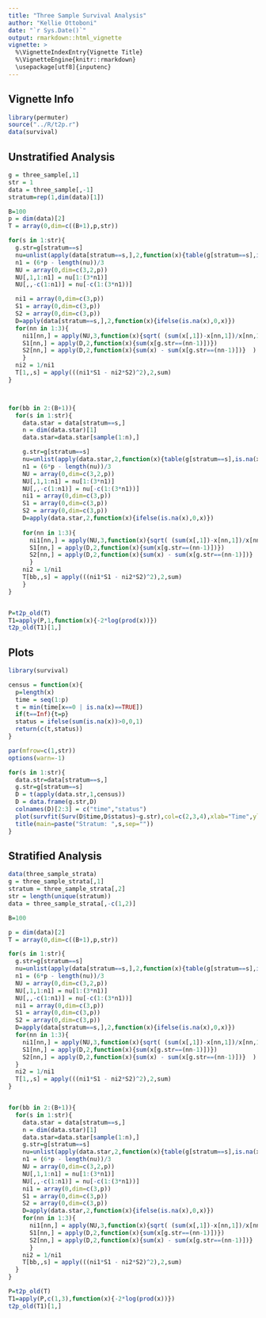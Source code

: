 ```yaml
---
title: "Three Sample Survival Analysis"
author: "Kellie Ottoboni"
date: "`r Sys.Date()`"
output: rmarkdown::html_vignette
vignette: >
  %\VignetteIndexEntry{Vignette Title}
  %\VignetteEngine{knitr::rmarkdown}
  \usepackage[utf8]{inputenc}
---
```


## Vignette Info

```r
library(permuter)
source("../R/t2p.r")
data(survival)
```

## Unstratified Analysis

```r
g = three_sample[,1]
str = 1
data = three_sample[,-1]
stratum=rep(1,dim(data)[1])

B=100
p = dim(data)[2]
T = array(0,dim=c((B+1),p,str))

for(s in 1:str){
  g.str=g[stratum==s]
  nu=unlist(apply(data[stratum==s,],2,function(x){table(g[stratum==s],is.na(x))}))
  n1 = (6*p - length(nu))/3
  NU = array(0,dim=c(3,2,p))
  NU[,1,1:n1] = nu[1:(3*n1)]
  NU[,,-c(1:n1)] = nu[-c(1:(3*n1))]

  ni1 = array(0,dim=c(3,p))
  S1 = array(0,dim=c(3,p))
  S2 = array(0,dim=c(3,p))
  D=apply(data[stratum==s,],2,function(x){ifelse(is.na(x),0,x)})
  for(nn in 1:3){ 
    ni1[nn,] = apply(NU,3,function(x){sqrt( (sum(x[,1])-x[nn,1])/x[nn,1] )})
    S1[nn,] = apply(D,2,function(x){sum(x[g.str==(nn-1)])})
    S2[nn,] = apply(D,2,function(x){sum(x) - sum(x[g.str==(nn-1)])}  )
    }
  ni2 = 1/ni1
  T[1,,s] = apply(((ni1*S1 - ni2*S2)^2),2,sum)
}



for(bb in 2:(B+1)){
  for(s in 1:str){
    data.star = data[stratum==s,]
    n = dim(data.star)[1]
    data.star=data.star[sample(1:n),]

    g.str=g[stratum==s]
    nu=unlist(apply(data.star,2,function(x){table(g[stratum==s],is.na(x))}))
    n1 = (6*p - length(nu))/3
    NU = array(0,dim=c(3,2,p))
    NU[,1,1:n1] = nu[1:(3*n1)]
    NU[,,-c(1:n1)] = nu[-c(1:(3*n1))]
    ni1 = array(0,dim=c(3,p))
    S1 = array(0,dim=c(3,p))
    S2 = array(0,dim=c(3,p))
    D=apply(data.star,2,function(x){ifelse(is.na(x),0,x)})
    
    for(nn in 1:3){
      ni1[nn,] = apply(NU,3,function(x){sqrt( (sum(x[,1])-x[nn,1])/x[nn,1] )})
      S1[nn,] = apply(D,2,function(x){sum(x[g.str==(nn-1)])})
      S2[nn,] = apply(D,2,function(x){sum(x) - sum(x[g.str==(nn-1)])}	)
      }
    ni2 = 1/ni1
    T[bb,,s] = apply(((ni1*S1 - ni2*S2)^2),2,sum)
    }   
}


P=t2p_old(T)
T1=apply(P,1,function(x){-2*log(prod(x))})	
t2p_old(T1)[1,]
```

## Plots
```r
library(survival)

census = function(x){
  p=length(x)
  time = seq(1:p)
  t = min(time[x==0 | is.na(x)==TRUE])
  if(t==Inf){t=p}
  status = ifelse(sum(is.na(x))>0,0,1)
  return(c(t,status))
}

par(mfrow=c(1,str))
options(warn=-1)

for(s in 1:str){
  data.str=data[stratum==s,]
  g.str=g[stratum==s]
  D = t(apply(data.str,1,census))
  D = data.frame(g.str,D)
  colnames(D)[2:3] = c("time","status") 
  plot(survfit(Surv(D$time,D$status)~g.str),col=c(2,3,4),xlab="Time",ylab="S(t)",conf.int=FALSE)
  title(main=paste("Stratum: ",s,sep=""))
}
```


## Stratified Analysis
```r
data(three_sample_strata)
g = three_sample_strata[,1]
stratum = three_sample_strata[,2]
str = length(unique(stratum))	
data = three_sample_strata[,-c(1,2)]

B=100

p = dim(data)[2]
T = array(0,dim=c((B+1),p,str))

for(s in 1:str){
  g.str=g[stratum==s]
  nu=unlist(apply(data[stratum==s,],2,function(x){table(g[stratum==s],is.na(x))}))
  n1 = (6*p - length(nu))/3
  NU = array(0,dim=c(3,2,p))
  NU[,1,1:n1] = nu[1:(3*n1)]
  NU[,,-c(1:n1)] = nu[-c(1:(3*n1))]
  ni1 = array(0,dim=c(3,p))
  S1 = array(0,dim=c(3,p))
  S2 = array(0,dim=c(3,p))
  D=apply(data[stratum==s,],2,function(x){ifelse(is.na(x),0,x)})
  for(nn in 1:3){
    ni1[nn,] = apply(NU,3,function(x){sqrt( (sum(x[,1])-x[nn,1])/x[nn,1] )})
    S1[nn,] = apply(D,2,function(x){sum(x[g.str==(nn-1)])})
    S2[nn,] = apply(D,2,function(x){sum(x) - sum(x[g.str==(nn-1)])}  )
  }
  ni2 = 1/ni1
  T[1,,s] = apply(((ni1*S1 - ni2*S2)^2),2,sum)
}


for(bb in 2:(B+1)){
  for(s in 1:str){
    data.star = data[stratum==s,]
    n = dim(data.star)[1]
    data.star=data.star[sample(1:n),]
    g.str=g[stratum==s]
    nu=unlist(apply(data.star,2,function(x){table(g[stratum==s],is.na(x))})) 
    n1 = (6*p - length(nu))/3
    NU = array(0,dim=c(3,2,p))  
    NU[,1,1:n1] = nu[1:(3*n1)]  
    NU[,,-c(1:n1)] = nu[-c(1:(3*n1))]
    ni1 = array(0,dim=c(3,p))
    S1 = array(0,dim=c(3,p))
    S2 = array(0,dim=c(3,p))
    D=apply(data.star,2,function(x){ifelse(is.na(x),0,x)})
    for(nn in 1:3){
      ni1[nn,] = apply(NU,3,function(x){sqrt( (sum(x[,1])-x[nn,1])/x[nn,1] )})
      S1[nn,] = apply(D,2,function(x){sum(x[g.str==(nn-1)])})
      S2[nn,] = apply(D,2,function(x){sum(x) - sum(x[g.str==(nn-1)])}	)
      }
    ni2 = 1/ni1
    T[bb,,s] = apply(((ni1*S1 - ni2*S2)^2),2,sum)
  }
}

P=t2p_old(T)
T1=apply(P,c(1,3),function(x){-2*log(prod(x))})
t2p_old(T1)[1,]
```

